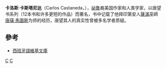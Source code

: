 {{NoteTA
|1=zh-hans:唐璜;zh-hant:唐望
}}

'''卡洛斯·卡斯塔尼达'''（Carlos Castaneda，{{bd|1925年|12月25日|1998年|4月27日|catIdx=C}}），[[祕魯|祕魯]]裔美国作家和人类学家，以唐望书系列（12本书和许多更短的作品）而著名，书中记载了他拜印第安人[[萨满教|薩滿]]巫師[[唐璜·馬圖斯|唐璜·馬圖斯]]为师的经历，唐望其人的真实性曾被多名学者质疑。

==參考==
* [https://web.archive.org/web/20071116040600/http://es.wikibooks.org/wiki/Carlos_Castaneda 西班牙語維基文庫]

{{Authority control}}
{{Anthrop-stub}}

[[Category:美国作家|C]]
[[Category:加利福尼亞大學洛杉磯分校校友|C]]